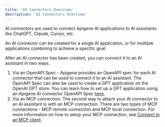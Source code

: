 ```yaml
---
title: 'AI Connectors Overview'
description: 'AI Connectors Overview'
---
```


AI connectors are used to connect Apigene AI applications to AI assistants like ChatGPT, Claude, Cursor, etc.

An AI  connector can be created for a single AI application, or for multiple applications combining to achieve a specific goal. 

After an AI connector has been created, you can connect it to an AI assistant in two ways.


1. Via an OpenAPI Spec - Apigene provides an OpenAPI spec for each AI connector that can be used to connect it to an AI assistant. The OpenAPI Spec can also be used to create a GPT application on the OpenAI GPT store. You can learn how to set up a GPT application using an Apigene AI connector OpenAPI Spec [here](guides/connectors/create-gpt-application).
2. Via an MCP connection. The second way to attach your AI connector to an AI assistant is with an MCP connection. There are two types of MCP connections - MCP remote connection and MCP local connection. For more information on how to setup your MCP connection, see [Connect to an MCP client](guides/connectors/connect-mcp-client).
